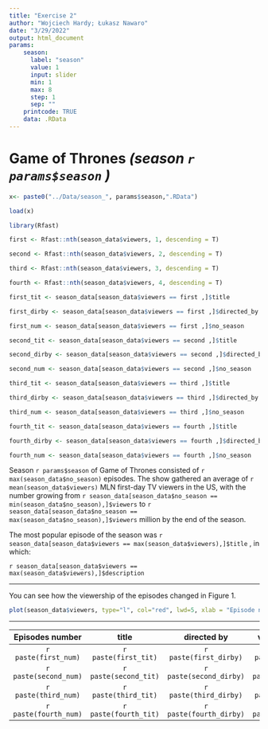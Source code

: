```yaml
---
title: "Exercise 2"
author: "Wojciech Hardy; Łukasz Nawaro"
date: "3/29/2022"
output: html_document
params:
    season:
      label: "season"
      value: 1
      input: slider
      min: 1
      max: 8
      step: 1
      sep: ""
    printcode: TRUE 
    data: .RData
---
```


#  **Game of Thrones** *(season `r params$season` )*

```r
x<- paste0("../Data/season_", params$season,".RData")

```


```r
load(x)
```


```r

library(Rfast)
```


```r
first <- Rfast::nth(season_data$viewers, 1, descending = T)

second <- Rfast::nth(season_data$viewers, 2, descending = T)

third <- Rfast::nth(season_data$viewers, 3, descending = T)

fourth <- Rfast::nth(season_data$viewers, 4, descending = T)

first_tit <- season_data[season_data$viewers == first ,]$title

first_dirby <- season_data[season_data$viewers == first ,]$directed_by

first_num <- season_data[season_data$viewers == first ,]$no_season

second_tit <- season_data[season_data$viewers == second ,]$title

second_dirby <- season_data[season_data$viewers == second ,]$directed_by

second_num <- season_data[season_data$viewers == second ,]$no_season

third_tit <- season_data[season_data$viewers == third ,]$title

third_dirby <- season_data[season_data$viewers == third ,]$directed_by

third_num <- season_data[season_data$viewers == third ,]$no_season

fourth_tit <- season_data[season_data$viewers == fourth ,]$title

fourth_dirby <- season_data[season_data$viewers == fourth ,]$directed_by

fourth_num <- season_data[season_data$viewers == fourth ,]$no_season
```



Season `r params$season` of Game of Thrones consisted of `r max(season_data$no_season)` episodes. The show gathered an average of `r mean(season_data$viewers)` MLN first-day TV viewers in the US, with the number growing from `r season_data[season_data$no_season == min(season_data$no_season),]$viewers` to `r season_data[season_data$no_season == max(season_data$no_season),]$viewers` million by the end of the season.

The most popular episode of the season was `r season_data[season_data$viewers == max(season_data$viewers),]$title` , in which:

`r season_data[season_data$viewers == max(season_data$viewers),]$description`

------------------------------------------------------------------------

You can see how the viewership of the episodes changed in Figure 1.

```r
plot(season_data$viewers, type="l", col="red", lwd=5, xlab = "Episode number", ylab = "1st day TV viewers in the US (millions)")
```

--------


|Episodes number |         title         |       directed by       |    viewership     |
|:---------------:|:---------------------:|:-----------------------:|:-----------------:|
|`r paste(first_num)` | `r paste(first_tit)`  | `r paste(first_dirby)`  | `r paste(first)`  |
|`r paste(second_num)` | `r paste(second_tit)` | `r paste(second_dirby)` | `r paste(second)` |
|`r paste(third_num)`| `r paste(third_tit)`  | `r paste(third_dirby)`  | `r paste(third)`  |
|`r paste(fourth_num)` | `r paste(fourth_tit)` | `r paste(fourth_dirby)` | `r paste(fourth)` |
